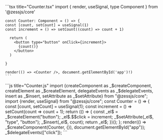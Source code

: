 
<Tabs>
  <Tab label="TypeScript">
    ```tsx title="Counter.tsx"
    import { render, useSignal, type Component } from '@zessjs/core'

    const Counter: Component = () => {
    const [count, setCount] = useSignal(1)
    const increment = () => setCount((count) => count + 1)

      return (
        <button type="button" onClick={increment}>
          {count()}
        </button>
      )

    }

    render(() => <Counter />, document.getElementById('app')!)
    ```
  </Tab>
  <Tab label="JavaScript">
    ```js title="Counter.js"
    import {createComponent as _$createComponent, createElement as _$createElement, delegateEvents as _$delegateEvents, insert as _$insert, setAttribute as _$setAttribute} from "@zessjs/core";
    import {render, useSignal} from "@zessjs/core";
    const Counter = () => {
      const [count, setCount] = useSignal(1);
      const increment = () => setCount(count => count + 1);
      return (() => {
        const _el$ = _$createElement("button");
        _el$.$$click = increment;
        _$setAttribute(_el$, "type", "button");
        _$insert(_el$, count);
        return _el$;
      })();
    };
    render(() => _$createComponent(Counter, {}), document.getElementById("app"));
    _$delegateEvents(["click"]);
    ```
  </Tab>
</Tabs>
